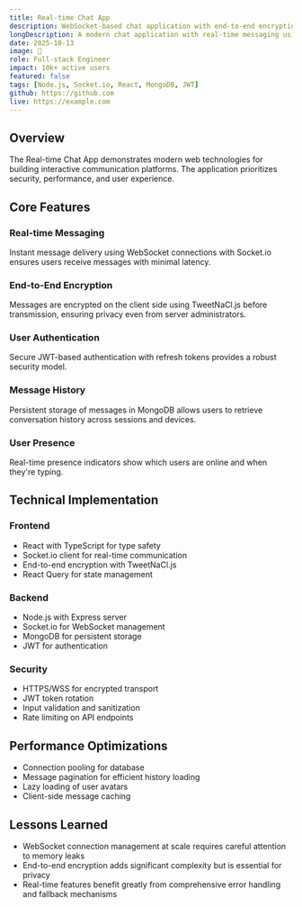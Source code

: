 ```yaml
---
title: Real-time Chat App
description: WebSocket-based chat application with end-to-end encryption, user authentication, and message history.
longDescription: A modern chat application with real-time messaging using Socket.io, end-to-end encryption, user authentication with JWT, and persistent message storage with MongoDB.
date: 2025-10-13
image: 💬
role: Full-stack Engineer
impact: 10k+ active users
featured: false
tags: [Node.js, Socket.io, React, MongoDB, JWT]
github: https://github.com
live: https://example.com
---
```


## Overview

The Real-time Chat App demonstrates modern web technologies for building interactive communication platforms. The application prioritizes security, performance, and user experience.

## Core Features

### Real-time Messaging
Instant message delivery using WebSocket connections with Socket.io ensures users receive messages with minimal latency.

### End-to-End Encryption
Messages are encrypted on the client side using TweetNaCl.js before transmission, ensuring privacy even from server administrators.

### User Authentication
Secure JWT-based authentication with refresh tokens provides a robust security model.

### Message History
Persistent storage of messages in MongoDB allows users to retrieve conversation history across sessions and devices.

### User Presence
Real-time presence indicators show which users are online and when they're typing.

## Technical Implementation

### Frontend
- React with TypeScript for type safety
- Socket.io client for real-time communication
- End-to-end encryption with TweetNaCl.js
- React Query for state management

### Backend
- Node.js with Express server
- Socket.io for WebSocket management
- MongoDB for persistent storage
- JWT for authentication

### Security
- HTTPS/WSS for encrypted transport
- JWT token rotation
- Input validation and sanitization
- Rate limiting on API endpoints

## Performance Optimizations

- Connection pooling for database
- Message pagination for efficient history loading
- Lazy loading of user avatars
- Client-side message caching

## Lessons Learned

- WebSocket connection management at scale requires careful attention to memory leaks
- End-to-end encryption adds significant complexity but is essential for privacy
- Real-time features benefit greatly from comprehensive error handling and fallback mechanisms
